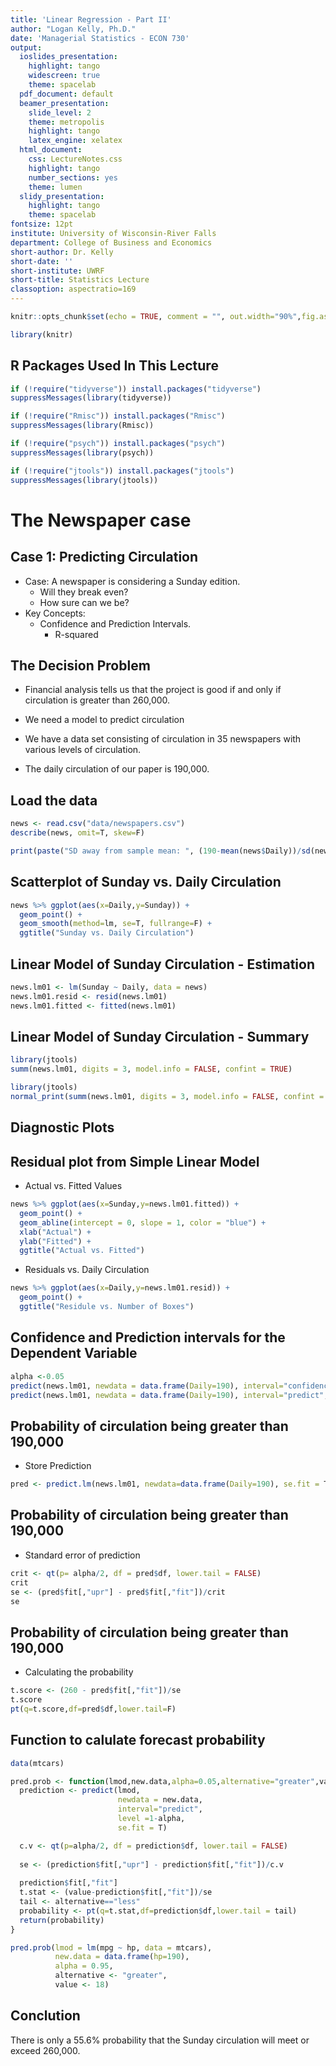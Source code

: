 ```yaml
---
title: 'Linear Regression - Part II'
author: "Logan Kelly, Ph.D."
date: 'Managerial Statistics - ECON 730'
output:
  ioslides_presentation:
    highlight: tango
    widescreen: true
    theme: spacelab
  pdf_document: default
  beamer_presentation:
    slide_level: 2
    theme: metropolis
    highlight: tango
    latex_engine: xelatex
  html_document:
    css: LectureNotes.css
    highlight: tango
    number_sections: yes
    theme: lumen
  slidy_presentation:
    highlight: tango
    theme: spacelab
fontsize: 12pt
institute: University of Wisconsin-River Falls
department: College of Business and Economics
short-author: Dr. Kelly
short-date: ''
short-institute: UWRF
short-title: Statistics Lecture
classoption: aspectratio=169
---
```


```r
knitr::opts_chunk$set(echo = TRUE, comment = "", out.width="90%",fig.asp=.56, fig.align = "center", message=FALSE )

library(knitr)
```
<script src="https://ajax.googleapis.com/ajax/libs/jquery/3.1.1/jquery.min.js"></script>

<style>
.zoomDiv {
  opacity: 0;
  position:absolute;
  top: 50%;
  left: 50%;
  z-index: 50;
  transform: translate(-50%, -50%);
  box-shadow: 0px 0px 50px #888888;
  max-height:100%; 
  overflow: scroll;
}

.zoomImg {
  width: 100%;
}
</style>


<script type="text/javascript">
  $(document).ready(function() {
    $('slides').prepend("<div class=\"zoomDiv\"><img src=\"\" class=\"zoomImg\"></div>");
    // onClick function for all plots (img's)
    $('img:not(.zoomImg)').click(function() {
      $('.zoomImg').attr('src', $(this).attr('src'));
      $('.zoomDiv').css({opacity: '1', width: '90%'});
    });
    // onClick function for zoomImg
    $('img.zoomImg').click(function() {
      $('.zoomDiv').css({opacity: '0', width: '0%'});
    });
  });
</script>

## R Packages Used In This Lecture {-}

```r
if (!require("tidyverse")) install.packages("tidyverse")
suppressMessages(library(tidyverse))

if (!require("Rmisc")) install.packages("Rmisc")
suppressMessages(library(Rmisc))

if (!require("psych")) install.packages("psych")
suppressMessages(library(psych))

if (!require("jtools")) install.packages("jtools")
suppressMessages(library(jtools))

```
 
 
# The Newspaper case

## Case 1: Predicting Circulation

- Case: A newspaper is considering a Sunday edition.  
  - Will they break even?  
  - How sure can we be?

- Key Concepts:                                  
  - Confidence and Prediction Intervals.
	- R-squared 

## The Decision Problem

- Financial analysis tells us that the project is good if and only if circulation is greater than 260,000.

- We need a model to predict circulation

- We have a data set consisting of circulation in 35 newspapers with various levels of circulation.

- The daily circulation of our paper is 190,000.  

## Load the data

```r
news <- read.csv("data/newspapers.csv")
describe(news, omit=T, skew=F)

print(paste("SD away from sample mean: ", (190-mean(news$Daily))/sd(news$Daily)))

```

## Scatterplot of Sunday vs. Daily Circulation

```r
news %>% ggplot(aes(x=Daily,y=Sunday)) +
  geom_point() +
  geom_smooth(method=lm, se=T, fullrange=F) +
  ggtitle("Sunday vs. Daily Circulation")
```

## Linear Model of Sunday Circulation - Estimation

```r
news.lm01 <- lm(Sunday ~ Daily, data = news)
news.lm01.resid <- resid(news.lm01)
news.lm01.fitted <- fitted(news.lm01)
```

## Linear Model of Sunday Circulation - Summary

```r
library(jtools)
summ(news.lm01, digits = 3, model.info = FALSE, confint = TRUE)
```

```r
library(jtools)
normal_print(summ(news.lm01, digits = 3, model.info = FALSE, confint = TRUE))
```

## Diagnostic Plots

## Residual plot from Simple Linear Model

- Actual vs. Fitted Values

```r
news %>% ggplot(aes(x=Sunday,y=news.lm01.fitted)) +
  geom_point() +
  geom_abline(intercept = 0, slope = 1, color = "blue") +
  xlab("Actual") +
  ylab("Fitted") +
  ggtitle("Actual vs. Fitted")
```

- Residuals vs. Daily Circulation

```r
news %>% ggplot(aes(x=Daily,y=news.lm01.resid)) +
  geom_point() +
  ggtitle("Residule vs. Number of Boxes")
```


## Confidence and Prediction intervals for the Dependent Variable

```r
alpha <-0.05
predict(news.lm01, newdata = data.frame(Daily=190), interval="confidence", level =1-alpha)
predict(news.lm01, newdata = data.frame(Daily=190), interval="predict", level =1-alpha)

```

## Probability of circulation being greater than 190,000
- Store Prediction 
```r
pred <- predict.lm(news.lm01, newdata=data.frame(Daily=190), se.fit = T, interval="predict", level =0.95)
```

## Probability of circulation being greater than 190,000
- Standard error of prediction
```r
crit <- qt(p= alpha/2, df = pred$df, lower.tail = FALSE)
crit
se <- (pred$fit[,"upr"] - pred$fit[,"fit"])/crit
se
```

## Probability of circulation being greater than 190,000
- Calculating the probability
```r
t.score <- (260 - pred$fit[,"fit"])/se 
t.score
pt(q=t.score,df=pred$df,lower.tail=F)
```


## Function to calulate forecast probability

```r
data(mtcars)

pred.prob <- function(lmod,new.data,alpha=0.05,alternative="greater",value){
  prediction <- predict(lmod, 
                        newdata = new.data,
                        interval="predict",
                        level =1-alpha,
                        se.fit = T)

  c.v <- qt(p=alpha/2, df = prediction$df, lower.tail = FALSE)
  
  se <- (prediction$fit[,"upr"] - prediction$fit[,"fit"])/c.v
  
  prediction$fit[,"fit"]
  t.stat <- (value-prediction$fit[,"fit"])/se
  tail <- alternative=="less"
  probability <- pt(q=t.stat,df=prediction$df,lower.tail = tail)
  return(probability)
}

pred.prob(lmod = lm(mpg ~ hp, data = mtcars),
          new.data = data.frame(hp=190),
          alpha = 0.95,
          alternative <- "greater",
          value <- 18)

```

## Conclution

There is only a 55.6% probability that the Sunday circulation will meet or exceed 260,000.


